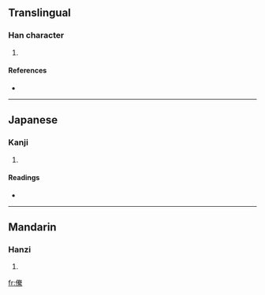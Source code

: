 ==Translingual==

===Han character===
{{Han char|rn=9|rad=人|as=16|sn=18|four=|canj=人火手火 (OFQF)}}

# {{defn|Han|sort=人16}}

====References====
* {{Han ref|kx=0121.130|dkj=01277|dj=0256.010|hdz=10236.130|uh=512F|ud=20783}}

----

==Japanese==

===Kanji===
{{ja-kanji|grade=|rs=人16}}

# {{defn|Japanese|sort=人16}}

====Readings====
* {{ja-readings|on=[[とう]] (tō), [[どう]] (dō)|kun=[[むがい]] (mugai)}}

----

==Mandarin==

===Hanzi===
{{cmn-hanzi|pin=[[téng]] ([[teng2]])|wg=t'eng<sup>2</sup>}}

# {{defn|Mandarin|sort=人16}}

[[fr:儯]]